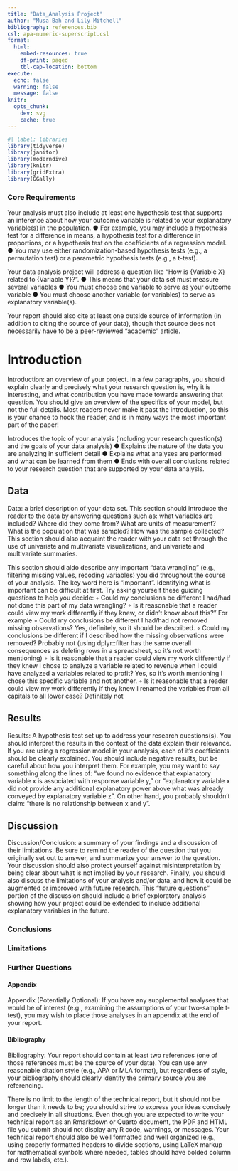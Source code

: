 ```yaml
---
title: "Data_Analysis Project"
author: "Musa Bah and Lily Mitchell"
bibliography: references.bib
csl: apa-numeric-superscript.csl
format:
  html:
    embed-resources: true
    df-print: paged
    tbl-cap-location: bottom
execute: 
  echo: false
  warning: false
  message: false
knitr:
  opts_chunk: 
    dev: svg
    cache: true
---
```


```r
#| label: libraries
library(tidyverse)
library(janitor)
library(moderndive)
library(knitr)
library(gridExtra)
library(GGally)
```

### Core Requirements 

Your analysis must also include at least one hypothesis test that supports an
inference about how your outcome variable is related to your explanatory
variable(s) in the population.
● For example, you may include a hypothesis test for a difference in means, a
hypothesis test for a difference in proportions, or a hypothesis test on the
coefficients of a regression model.
● You may use either randomization-based hypothesis tests (e.g., a
permutation test) or a parametric hypothesis tests (e.g., a t-test).

Your data analysis project will address a question like “How is {Variable X} related
to {Variable Y}?”.
● This means that your data set must measure several variables
● You must choose one variable to serve as your outcome variable
● You must choose another variable (or variables) to serve as explanatory
variable(s).

Your report should also cite at least one outside source of information (in addition to citing the source of your data), though that source does not necessarily have to be a peer-reviewed “academic” article.

# Introduction

Introduction: an overview of your project. In a few paragraphs, you should explain
clearly and precisely what your research question is, why it is interesting, and what
contribution you have made towards answering that question. You should give an
overview of the specifics of your model, but not the full details. Most readers never
make it past the introduction, so this is your chance to hook the reader, and is in many
ways the most important part of the paper!

Introduces the topic of your analysis (including your research question(s) and
the goals of your data analysis)
● Explains the nature of the data you are analyzing in sufficient detail
● Explains what analyses are performed and what can be learned from them
● Ends with overall conclusions related to your research question that are
supported by your data analysis.

## Data 

Data: a brief description of your data set. This section should introduce the reader to
the data by answering questions such as: what variables are included? Where did they
come from? What are units of measurement? What is the population that was
sampled? How was the sample collected? This section should also acquaint the reader
with your data set through the use of univariate and multivariate visualizations, and
univariate and multivariate summaries.

This section should aldo describe any important “data wrangling” (e.g., filtering missing
values, recoding variables) you did throughout the course of your analysis. The key
word here is “important”. Identifying what is important can be difficult at first. Try
asking yourself these guiding questions to help you decide:
◦ Could my conclusions be different I had/had not done this part of my data
wrangling?
◦ Is it reasonable that a reader could view my work differently if they knew, or didn't
know about this?"
For example
◦ Could my conclusions be different I had/had not removed missing observations?
Yes, definitely, so it should be described.
◦ Could my conclusions be different if I described how the missing observations
were removed? Probably not (using dplyr::filter has the same overall consequences
as deleting rows in a spreadsheet, so it’s not worth mentioning)
◦ Is it reasonable that a reader could view my work differently if they knew I chose to
analyze a variable related to revenue when I could have analyzed a variables related
to profit? Yes, so it’s worth mentioning I chose this specific variable and not
another.
◦ Is it reasonable that a reader could view my work differently if they knew I renamed
the variables from all capitals to all lower case? Definitely not

## Results

Results: A hypothesis test set up to address your research questions(s). You should
interpret the results in the context of the data explain their relevance. If you are using a
regression model in your analysis, each of it’s coefficients should be clearly explained.
You should include negative results, but be careful about how you interpret them. For
example, you may want to say something along the lines of: “we found no evidence
that explanatory variable x is associated with response variable y,” or “explanatory
variable x did not provide any additional explanatory power above what was already
conveyed by explanatory variable z”. On other hand, you probably shouldn’t claim:
“there is no relationship between x and y”.

## Discussion

Discussion/Conclusion: a summary of your findings and a discussion of their
limitations. Be sure to remind the reader of the question that you originally set out to
answer, and summarize your answer to the question. Your discussion should also
protect yourself against misinterpretation by being clear about what is not implied by
your research. Finally, you should also discuss the limitations of your analysis and/or
data, and how it could be augmented or improved with future research. This “future
questions” portion of the discussion should include a brief exploratory analysis
showing how your project could be extended to include additional explanatory
variables in the future.

### Conclusions

### Limitations

### Further Questions

#### Appendix 

Appendix (Potentially Optional): If you have any supplemental analyses that would be
of interest (e.g., examining the assumptions of your two-sample t-test), you may wish
to place those analyses in an appendix at the end of your report.

#### Bibliography

Bibliography: Your report should contain at least two references (one of those
references must be the source of your data). You can use any reasonable citation style
(e.g., APA or MLA format), but regardless of style, your bibliography should clearly
identify the primary source you are referencing.

There is no limit to the length of the technical report, but it should not be longer than it needs
to be; you should strive to express your ideas concisely and precisely in all situations. Even
though you are expected to write your technical report as an Rmarkdown or Quarto document,
the PDF and HTML file you submit should not display any R code, warnings, or messages.
Your technical report should also be well formatted and well organized (e.g., using properly
formatted headers to divide sections, using LaTeX markup for mathematical symbols where
needed, tables should have bolded column and row labels, etc.).
